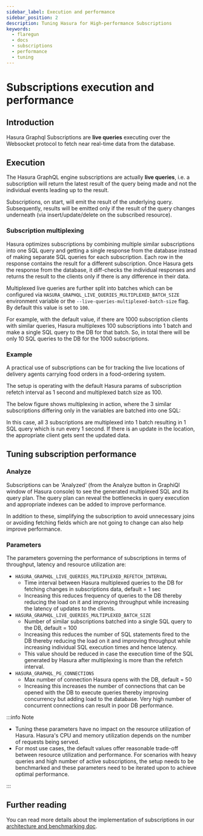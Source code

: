 ```yaml
---
sidebar_label: Execution and performance
sidebar_position: 2
description: Tuning Hasura for High-performance Subscriptions
keywords:
  - flaregun
  - docs
  - subscriptions
  - performance
  - tuning
---
```



# Subscriptions execution and performance

## Introduction

Hasura Graphql Subscriptions are **live queries** executing over the
Websocket protocol to fetch near real-time data from the database.

## Execution

The Hasura GraphQL engine subscriptions are actually **live queries**,
i.e. a subscription will return the latest result of the query being
made and not the individual events leading up to the result.

Subscriptions, on start, will emit the result of the underlying query.
Subsequently, results will be emitted only if the result of the query
changes underneath (via insert/update/delete on the subscribed
resource).

### Subscription multiplexing

Hasura optimizes subscriptions by combining multiple similar
subscriptions into one SQL query and getting a single response from the
database instead of making separate SQL queries for each subscription.
Each row in the response contains the result for a different
subscription. Once Hasura gets the response from the database, it
diff-checks the individual responses and returns the result to the
clients only if there is any difference in their data.

Multiplexed live queries are further split into batches which can be
configured via `HASURA_GRAPHQL_LIVE_QUERIES_MULTIPLEXED_BATCH_SIZE`
environment variable or the `--live-queries-multiplexed-batch-size`
flag. By default this value is set to `100`.

For example, with the default value, if there are 1000 subscription
clients with similar queries, Hasura multiplexes 100 subscriptions into
1 batch and make a single SQL query to the DB for that batch. So, in
total there will be only 10 SQL queries to the DB for the 1000
subscriptions.

### Example

A practical use of subscriptions can be for tracking the live locations
of delivery agents carrying food orders in a food-ordering system.

The setup is operating with the default Hasura params of subscription
refetch interval as 1 second and multiplexed batch size as 100.

The below figure shows multiplexing in action, where the 3 similar
subscriptions differing only in the variables are batched into one SQL:

<Thumbnail
  src="/img/graphql/core/databases/postgres/subscriptions/subscription-multiplexing.png"
  alt="Hasura subscription multiplexing AST"
  width="900px"
  className="no-shadow"
/>

In this case, all 3 subscriptions are multiplexed into 1 batch resulting
in 1 SQL query which is run every 1 second. If there is an update in the
location, the appropriate client gets sent the updated data.

## Tuning subscription performance

### Analyze

Subscriptions can be 'Analyzed' (from the Analyze button in GraphiQl
window of Hasura console) to see the generated multiplexed SQL and its
query plan. The query plan can reveal the bottlenecks in query execution
and appropriate indexes can be added to improve performance.

In addition to these, simplifying the subscription to avoid unnecessary
joins or avoiding fetching fields which are not going to change can also
help improve performance.

### Parameters

The parameters governing the performance of subscriptions in terms of
throughput, latency and resource utilization are:

- `HASURA_GRAPHQL_LIVE_QUERIES_MULTIPLEXED_REFETCH_INTERVAL`
  - Time interval between Hasura multiplexed queries to the DB for
    fetching changes in subscriptions data, default = 1 sec
  - Increasing this reduces frequency of queries to the DB thereby
    reducing the load on it and improving throughput while
    increasing the latency of updates to the clients.
- `HASURA_GRAPHQL_LIVE_QUERIES_MULTIPLEXED_BATCH_SIZE`
  - Number of similar subscriptions batched into a single SQL query
    to the DB, default = 100
  - Increasing this reduces the number of SQL statements fired to
    the DB thereby reducing the load on it and improving throughput
    while increasing individual SQL execution times and hence
    latency.
  - This value should be reduced in case the execution time of the
    SQL generated by Hasura after multiplexing is more than the
    refetch interval.
- `HASURA_GRAPHQL_PG_CONNECTIONS`
  - Max number of connection Hasura opens with the DB, default = 50
  - Increasing this increases the number of connections that can be
    opened with the DB to execute queries thereby improving
    concurrency but adding load to the database. Very high number of
    concurrent connections can result in poor DB performance.

:::info Note

- Tuning these parameters have no impact on the resource utilization
  of Hasura. Hasura's CPU and memory utilization depends on the number
  of requests being served.
- For most use cases, the default values offer reasonable trade-off
  between resource utilization and performance. For scenarios with
  heavy queries and high number of active subscriptions, the setup
  needs to be benchmarked and these parameters need to be iterated
  upon to achieve optimal performance.

:::

## Further reading

You can read more details about the implementation of subscriptions in
our [architecture and benchmarking doc](https://github.com/hasura/graphql-engine/blob/master/architecture/live-queries.md).
